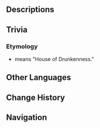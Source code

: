 {{Location Infobox
|image        = Bayt Al-Sukr.png
|type         = Point of Interest
|region       = Sumeru
|subregion    = Great Red Sand
|area         = Desert of Hadramaveth
|subarea      = Mt. Damavand
}}
{{Location Intro|description=<p>These are the caverns beneath [[The Sands of Three Canals]] that lead into [[Deshret's Glass Goblet]]. It is unlocked during {{Quest|Dune-Entombed Fecundity: Part II}}.</p>}}

==Descriptions==
{{Description|The ancient people of [[Gurabad]] memorialized the years of the gardens with wine, song, and dance. But forgetting caused all joys to wither and crumble to dust...|Viewpoint, [[Viewpoint/The Court of Dried Springs|The Court of Dried Springs]]}}

==Trivia==
===Etymology===
* {{Lang|''Bayt Al-Sukur''|ar=بيت السُكْر}} means "House of Drunkenness."

==Other Languages==
{{Other Languages
|en      = Bayt Al-Sukr
|zhs     = 酣乐之殿
|zhs_rm  = Hānlè zhī Diàn
|zht     = 酣樂之殿
|zht_rm  = Hānlè zhī Diàn
|zh_tl   = Temple of Carousing
|ja      = アル・スークル宮殿
|ja_rm   = Aru Suukuru Kyuuden
|ja_tl   = Al-Sukr Temple
|ko      = 향락의 전당
|ko_rm   = Hyangnak-ui Jeondang
|ko_tl   = Temple of Pleasure
|es      = Templo Al-Sukr
|es_tl   = Al-Sukr Temple
|fr      = Bayt Al-Sukr
|ru      = Байт аль-Сукр
|th      = Bayt Al-Sukr
|vi      = Bayt Al-Sukr
|de      = Bayt Al-Sukr
|id      = Bayt Al-Sukr
|pt      = Bayt Al-Sukr
|tr      = Bayt Al-Sukr
|it      = Bayt Al-Sukr
}}

==Change History==
{{Change History|3.4}}

==Navigation==
{{PoI Navbox|Sumeru}}
